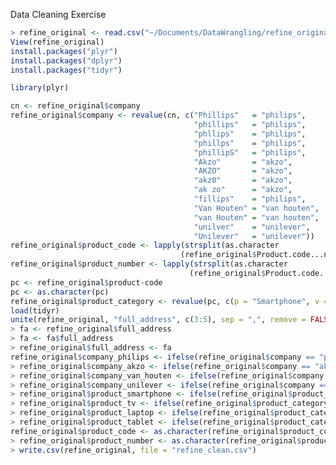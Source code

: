 Data Cleaning Exercise
```r
> refine_original <- read.csv("~/Documents/DataWrangling/refine_original.csv", stringsAsFactors = FALSE)
View(refine_original)
install.packages("plyr")
install.packages("dplyr")
install.packages("tidyr")

library(plyr)

cn <- refine_original$company
refine_original$company <- revalue(cn, c("Phillips"   = "philips", 
                                         "phillips"   = "philips", 
                                         "phllips"    = "philips", 
                                         "phillps"    = "philips", 
                                         "phillipS"   = "philips", 
                                         "Akzo"       = "akzo", 
                                         "AKZO"       = "akzo", 
                                         "akz0"       = "akzo", 
                                         "ak zo"      = "akzo", 
                                         "fillips"    = "philips", 
                                         "Van Houten" = "van houten", 
                                         "van Houten" = "van houten", 
                                         "unilver"    = "unilever", 
                                         "Unilever"   = "unilever"))
refine_original$product_code <- lapply(strsplit(as.character
                                      (refine_original$Product.code...number), "\\-"), "[", 1)
refine_original$product_number <- lapply(strsplit(as.character
                                        (refine_original$Product.code...number), "\\-"), "[", 2)
pc <- refine_original$product-code
pc <- as.character(pc)
refine_original$product_category <- revalue(pc, c(p = "Smartphone", v = "TV", x = "Laptop", q = "Tablet"))
load(tidyr)
unite(refine_original, "full_address", c(3:5), sep = ",", remove = FALSE)
> fa <- refine_original$full_address
> fa <- fa$full_address
> refine_original$full_address <- fa
refine_original$company_philips <- ifelse(refine_original$company == "philips", 1, 0)
> refine_original$company_akzo <- ifelse(refine_original$company == "akzo", 1, 0)
> refine_original$company_van_houten <- ifelse(refine_original$company == "van houten", 1, 0)
> refine_original$company_unilever <- ifelse(refine_original$company == "unilever", 1, 0)
> refine_original$product_smartphone <- ifelse(refine_original$product_category == "Smartphone", 1, 0)
> refine_original$product_tv <- ifelse(refine_original$product_category == "TV", 1, 0)
> refine_original$product_laptop <- ifelse(refine_original$product_category == "Laptop", 1, 0)
> refine_original$product_tablet <- ifelse(refine_original$product_category == "Tablet", 1, 0)
refine_original$product_code <- as.character(refine_original$product_code)
> refine_original$product_number <- as.character(refine_original$product_number)
> write.csv(refine_original, file = "refine_clean.csv")
```

